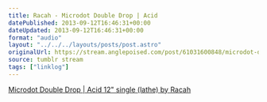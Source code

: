 ```yaml
---
title: Racah - Microdot Double Drop | Acid
datePublished: 2013-09-12T16:46:31+00:00
dateUpdated: 2013-09-12T16:46:31+00:00
format: "audio"
layout: "../../../layouts/posts/post.astro"
originalUrl: https://stream.anglepoised.com/post/61031600848/microdot-double-drop-acid-12-single-lathe-by
source: tumblr stream
tags: ["linklog"]
---
```


[Microdot Double Drop | Acid 12" single (lathe) by Racah][1]

[1]: http://music.bladudflies.com/album/microdot-double-drop-acid-12-single-lathe

